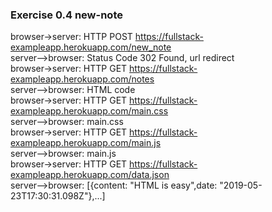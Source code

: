 ### Exercise 0.4 new-note

browser->server: HTTP POST https://fullstack-exampleapp.herokuapp.com/new_note  
server-->browser: Status Code 302 Found, url redirect  
browser->server: HTTP GET https://fullstack-exampleapp.herokuapp.com/notes  
server-->browser: HTML code  
browser->server: HTTP GET https://fullstack-exampleapp.herokuapp.com/main.css  
server-->browser: main.css  
browser->server: HTTP GET https://fullstack-exampleapp.herokuapp.com/main.js  
server-->browser: main.js  
browser->server: HTTP GET https://fullstack-exampleapp.herokuapp.com/data.json  
server-->browser: [{content: "HTML is easy",date: "2019-05-23T17:30:31.098Z"},...]  